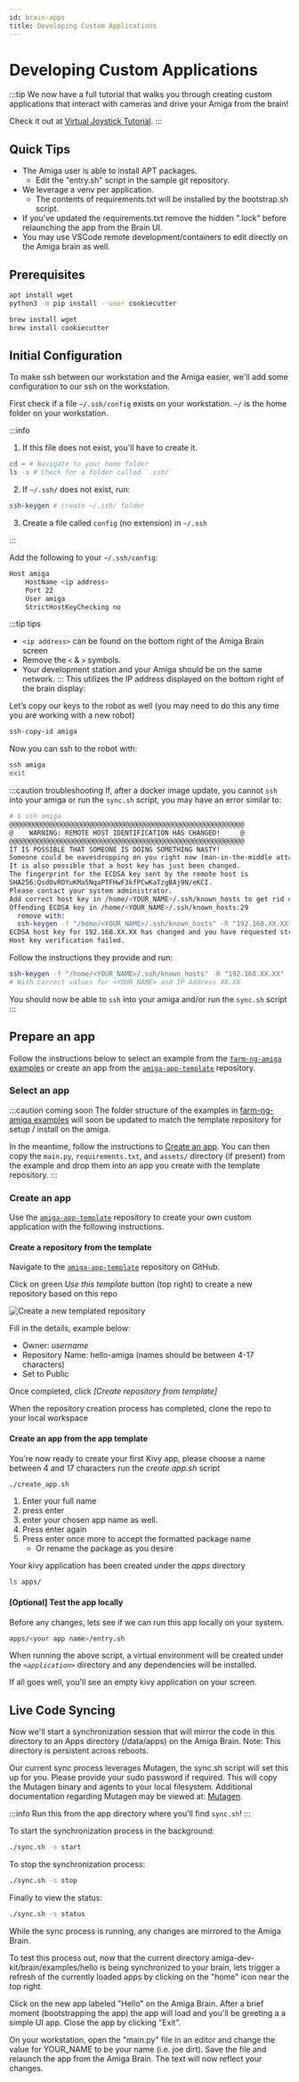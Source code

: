 ```yaml
---
id: brain-apps
title: Developing Custom Applications
---
```


# Developing Custom Applications

:::tip
We now have a full tutorial that walks you through creating custom applications that interact with cameras and drive your Amiga from the brain!

Check it out at [Virtual Joystick Tutorial](/examples/virtual_joystick/00_overview.md).
:::

## Quick Tips

* The Amiga user is able to install APT packages.
  * Edit the "entry.sh" script in the sample git repository.
* We leverage a venv per application.
  * The contents of requirements.txt will be installed by the bootstrap.sh script.
* If you've updated the requirements.txt remove the hidden ".lock" before relaunching the app from the Brain UI.
* You may use VSCode remote development/containers to edit directly on the Amiga brain as well.

## Prerequisites


<Tabs>
<TabItem value="linux" label="Linux/WSL" default>

```bash
apt install wget
python3 -m pip install --user cookiecutter
```

</TabItem>
<TabItem value="macos" label="MacOs" default>

```bash
brew install wget
brew install cookiecutter
```

</TabItem>
</Tabs>

## Initial Configuration

To make ssh between our workstation and the Amiga easier, we'll add some configuration to our ssh on the workstation.

First check if a file `~/.ssh/config` exists on your workstation.
`~/` is the home folder on your workstation.

:::info

1. If this file does not exist, you'll have to create it.

```bash
cd ~ # Navigate to your home folder
ls -a # Check for a folder called `.ssh/`
```

2. If `~/.ssh/` does not exist, run:

```bash
ssh-keygen # create ~/.ssh/ folder
```

3. Create a file called `config` (no extension) in `~/.ssh`

:::

Add the following to your  `~/.ssh/config`:

```bash
Host amiga
    HostName <ip address>
    Port 22
    User amiga
    StrictHostKeyChecking no
```

:::tip tips

* `<ip address>` can be found on the bottom right of the Amiga Brain screen
* Remove the `<` & `>` symbols.
* Your development station and your Amiga should be on the same network.
:::
This utilizes the IP address displayed on the bottom right of the brain display:

Let’s copy our keys to the robot as well (you may need to do this any time you are working with a new robot)

```bash
ssh-copy-id amiga
```

Now you can ssh to the robot with:

```bash
ssh amiga
exit
```

:::caution troubleshooting
If, after a docker image update, you cannot `ssh` into your amiga or run the `sync.sh` script,
you may have an error similar to:

```bash
# $ ssh amiga
@@@@@@@@@@@@@@@@@@@@@@@@@@@@@@@@@@@@@@@@@@@@@@@@@@@@@@@@@@@
@    WARNING: REMOTE HOST IDENTIFICATION HAS CHANGED!     @
@@@@@@@@@@@@@@@@@@@@@@@@@@@@@@@@@@@@@@@@@@@@@@@@@@@@@@@@@@@
IT IS POSSIBLE THAT SOMEONE IS DOING SOMETHING NASTY!
Someone could be eavesdropping on you right now (man-in-the-middle attack)!
It is also possible that a host key has just been changed.
The fingerprint for the ECDSA key sent by the remote host is
SHA256:QsdOvROYuKMa5NqaPTFHwF3kfPCwKaTzgBAj9N/eKCI.
Please contact your system administrator.
Add correct host key in /home/<YOUR_NAME>/.ssh/known_hosts to get rid of this message.
Offending ECDSA key in /home/<YOUR_NAME>/.ssh/known_hosts:29
  remove with:
  ssh-keygen -f "/home/<YOUR_NAME>/.ssh/known_hosts" -R "192.168.XX.XX"
ECDSA host key for 192.168.XX.XX has changed and you have requested strict checking.
Host key verification failed.
```

Follow the instructions they provide and run:

```bash
ssh-keygen -f "/home/<YOUR_NAME>/.ssh/known_hosts" -R "192.168.XX.XX"
# With correct values for <YOUR_NAME> and IP Address XX.XX
```

You should now be able to `ssh` into your amiga and/or run the `sync.sh` script
:::

## Prepare an app

Follow the instructions below to select an example from the [`farm-ng-amiga` examples](https://github.com/farm-ng/farm-ng-amiga/tree/main/py/examples) or create an app from the [`amiga-app-template`](https://github.com/farm-ng/amiga-app-template) repository.

### Select an app

:::caution coming soon
The folder structure of the examples in [farm-ng-amiga examples](https://github.com/farm-ng/farm-ng-amiga/tree/main/py/examples) will soon be updated to match
the template repository for setup / install on the amiga.

In the meantime, follow the instructions to [Create an app](#create-an-app).
You can then copy the `main.py`, `requirements.txt`, and `assets/` directory (if present)
from the example and drop them into an app you create with the template repository.
:::

### Create an app

Use the [`amiga-app-template`](https://github.com/farm-ng/amiga-app-template) repository to create your own custom application with the following instructions.

#### Create a repository from the template

Navigate to the [`amiga-app-template`](https://github.com/farm-ng/amiga-app-template) repository on GitHub.

Click on green *Use this template* button (top right) to create a new repository based on this repo

<!-- <img src="./assets/create_new_repo.gif" alt="Dash_Iso" width="600;" /> -->
![Create a new templated repository](./assets/create_new_repo.gif)

Fill in the details, example below:

* Owner: *username*
* Repository Name: hello-amiga (names should be between 4-17 characters)
* Set to Public

Once completed, click *[Create repository from template]*

When the repository creation process has completed, clone the repo to your local workspace

#### Create an app from the app template

You're now ready to create your first Kivy app, please choose a name between 4 and 17 characters run the *create app.sh* script

```bash
./create_app.sh
```

1. Enter your full name
2. press enter
3. enter your chosen app name as well.
4. Press enter again
5. Press enter once more to accept the formatted package name
    * Or rename the package as you desire

Your kivy application has been created under the *apps* directory

```bash
ls apps/
```

#### [Optional] Test the app locally

Before any changes, lets see if we can run this app locally on your system.

```bash
apps/<your app name>/entry.sh
```

When running the above script, a virtual environment will be created under the *`<application>`* directory and any dependencies will be installed.

If all goes well, you'll see an empty kivy application on your screen.

## Live Code Syncing

Now we'll start a synchronization session that will mirror the code in this directory to an Apps directory (/data/apps) on the Amiga Brain. Note: This directory is persistent across reboots.

Our current sync process leverages Mutagen, the sync.sh script will set this up for you. Please provide your sudo password if required. This will copy the Mutagen binary and agents to your local filesystem.
Additional documentation regarding Mutagen may be viewed at: [Mutagen](https://mutagen.io/documentation/introduction).

:::info
Run this from the app directory where you'll find `sync.sh`!
:::

To start the synchronization process in the background:

```bash
./sync.sh -s start
```

To stop the synchronization process:

```bash
./sync.sh -s stop
```

Finally to view the status:

```bash
./sync.sh -s status
```

While the sync process is running, any changes are mirrored to the Amiga Brain.

To test this process out, now that the current directory amiga-dev-kit/brain/examples/hello is being synchronized to your brain, lets trigger a refresh of the currently loaded apps by clicking on the "home" icon near the top right.

Click on the new app labeled "Hello" on the Amiga Brain. After a brief moment (bootstrapping the app) the app will load and you'll be greeting a a simple UI app. Close the app by clicking "Exit".

On your workstation, open the "main.py" file in an editor and change the value for YOUR_NAME to be your name (i.e. joe dirt). Save the file and relaunch the app from the Amiga Brain. The text will now reflect your changes.
